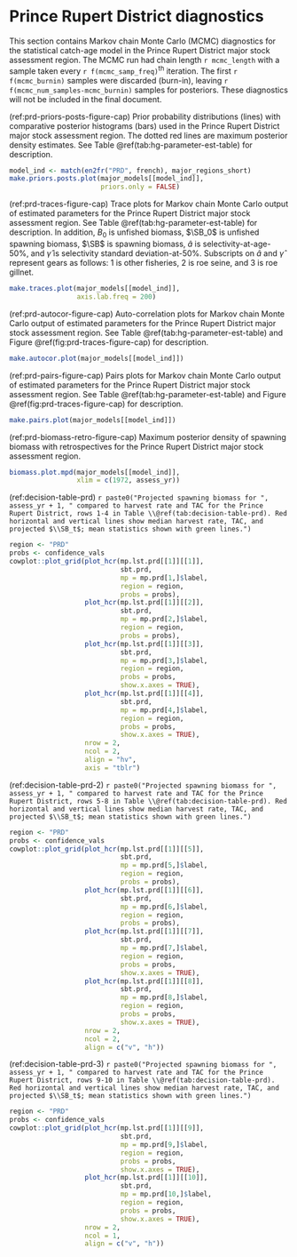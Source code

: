 # Prince Rupert District diagnostics

This section contains Markov chain Monte Carlo (MCMC) diagnostics for the
statistical catch-age model in the Prince Rupert District major stock assessment region.
The MCMC run had chain length `r mcmc_length`
with a sample taken every `r f(mcmc_samp_freq)`^th^ iteration.
The first `r f(mcmc_burnin)` samples were discarded (burn-in), 
leaving `r f(mcmc_num_samples-mcmc_burnin)` samples for posteriors.
These diagnostics will not be included in the final document.

(ref:prd-priors-posts-figure-cap) Prior probability distributions (lines) with
comparative posterior histograms (bars) used in the Prince Rupert District major stock assessment region.
The dotted red lines are maximum posterior density estimates.
See Table \@ref(tab:hg-parameter-est-table) for description.

```r
model_ind <- match(en2fr("PRD", french), major_regions_short)
make.priors.posts.plot(major_models[[model_ind]],
                       priors.only = FALSE)
```

(ref:prd-traces-figure-cap) Trace plots for Markov chain Monte Carlo output of
estimated parameters for the Prince Rupert District major stock assessment region.
See Table \@ref(tab:hg-parameter-est-table) for description.
In addition, $B_0$ is unfished biomass,
$\SB_0$ is unfished spawning biomass,
$\SB$ is spawning biomass,
$\hat{a}$ is selectivity-at-age-50%, and
$\hat{\gamma}$ is selectivity standard deviation-at-50%.
Subscripts on $\hat{a}$ and $\hat{\gamma}$ represent gears as follows:
1 is other fisheries, 2 is roe seine, and 3 is roe gillnet.

```r
make.traces.plot(major_models[[model_ind]],
                 axis.lab.freq = 200)
```

(ref:prd-autocor-figure-cap) Auto-correlation plots for Markov chain Monte Carlo output of
estimated parameters for the Prince Rupert District major stock assessment region.
See Table \@ref(tab:hg-parameter-est-table) and
Figure \@ref(fig:prd-traces-figure-cap) for description.

```r
make.autocor.plot(major_models[[model_ind]])
```

(ref:prd-pairs-figure-cap) Pairs plots for Markov chain Monte Carlo output of
estimated parameters for the Prince Rupert District major stock assessment region.
See Table \@ref(tab:hg-parameter-est-table) and
Figure \@ref(fig:prd-traces-figure-cap) for description.

```r
make.pairs.plot(major_models[[model_ind]])
```

(ref:prd-biomass-retro-figure-cap) Maximum posterior density of spawning biomass
with retrospectives for the Prince Rupert District major stock assessment region.

```r
biomass.plot.mpd(major_models[[model_ind]],
                 xlim = c(1972, assess_yr))
```

(ref:decision-table-prd) `r paste0("Projected spawning biomass for ", assess_yr + 1, " compared to harvest rate and TAC for the Prince Rupert District, rows 1-4 in Table \\@ref(tab:decision-table-prd). Red horizontal and vertical lines show median harvest rate, TAC, and projected $\\SB_t$; mean statistics shown with green lines.")`
```r
region <- "PRD"
probs <- confidence_vals
cowplot::plot_grid(plot_hcr(mp.lst.prd[[1]][[1]],
                            sbt.prd,
                            mp = mp.prd[1,]$label,
                            region = region,
                            probs = probs),
                   plot_hcr(mp.lst.prd[[1]][[2]],
                            sbt.prd,
                            mp = mp.prd[2,]$label,
                            region = region,
                            probs = probs),
                   plot_hcr(mp.lst.prd[[1]][[3]],
                            sbt.prd,
                            mp = mp.prd[3,]$label,
                            region = region,
                            probs = probs,
                            show.x.axes = TRUE),
                   plot_hcr(mp.lst.prd[[1]][[4]],
                            sbt.prd,
                            mp = mp.prd[4,]$label,
                            region = region,
                            probs = probs,
                            show.x.axes = TRUE),
                   nrow = 2,
                   ncol = 2,
                   align = "hv",
                   axis = "tblr")
```

(ref:decision-table-prd-2) `r paste0("Projected spawning biomass for ", assess_yr + 1, " compared to harvest rate and TAC for the Prince Rupert District, rows 5-8 in Table \\@ref(tab:decision-table-prd). Red horizontal and vertical lines show median harvest rate, TAC, and projected $\\SB_t$; mean statistics shown with green lines.")`
```r
region <- "PRD"
probs <- confidence_vals 
cowplot::plot_grid(plot_hcr(mp.lst.prd[[1]][[5]],
                            sbt.prd,
                            mp = mp.prd[5,]$label,
                            region = region,
                            probs = probs),
                   plot_hcr(mp.lst.prd[[1]][[6]],
                            sbt.prd,
                            mp = mp.prd[6,]$label,
                            region = region,
                            probs = probs),
                   plot_hcr(mp.lst.prd[[1]][[7]],
                            sbt.prd,
                            mp = mp.prd[7,]$label,
                            region = region,
                            probs = probs,
                            show.x.axes = TRUE),
                   plot_hcr(mp.lst.prd[[1]][[8]],
                            sbt.prd,
                            mp = mp.prd[8,]$label,
                            region = region,
                            probs = probs,
                            show.x.axes = TRUE),
                   nrow = 2,
                   ncol = 2,
                   align = c("v", "h"))
```

(ref:decision-table-prd-3) `r paste0("Projected spawning biomass for ", assess_yr + 1, " compared to harvest rate and TAC for the Prince Rupert District, rows 9-10 in Table \\@ref(tab:decision-table-prd). Red horizontal and vertical lines show median harvest rate, TAC, and projected $\\SB_t$; mean statistics shown with green lines.")`
```r
region <- "PRD"
probs <- confidence_vals 
cowplot::plot_grid(plot_hcr(mp.lst.prd[[1]][[9]],
                            sbt.prd,
                            mp = mp.prd[9,]$label,
                            region = region,
                            probs = probs,
                            show.x.axes = TRUE),
                   plot_hcr(mp.lst.prd[[1]][[10]],
                            sbt.prd,
                            mp = mp.prd[10,]$label,
                            region = region,
                            probs = probs,
                            show.x.axes = TRUE),
                   nrow = 2,
                   ncol = 1,
                   align = c("v", "h"))
```

